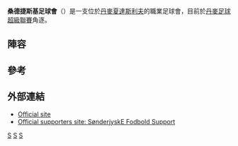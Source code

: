 {{noteTA
|G1=Football
|G2=UEFA
|1=zh-hans:桑德尔尤斯克;zh-hant:桑德捷斯基;
|2=zh-hans:桑德尔尤斯克精英体育俱乐部;zh-hant:桑德捷斯基足球會;
}}
{{Infobox football club
| clubname   = 桑德捷斯基<br>''Sønderjysk''
| image      = 
| fullname   = 桑德尔尤斯克精英体育俱乐部<br>''Sønderjysk Elitesport''
| founded    = {{Start date and years ago|df=yes|2004|01|01}}
| city       = [[夏達斯利夫|夏達斯利夫]]
| ground     = [[Haderslev_Fodboldstadion|Haderslev Fodboldstadion]]
| capacity   = 10,000
| chairman   =
| mgrtitle   = 主教練
| manager    = [[Jakob_Michelsen|Jakob Michelsen]]
| league     = [[丹麥足球甲級聯賽|丹麥足球甲級聯賽]]
| season     = 2021–22
| position   = 丹超，第 12 位（降班）
| pattern_b1=_collarwhite
| pattern_sh1=_blanksides2
| pattern_so1=_whitetop
| leftarm1=87CEEB
| body1=87CEEB
| rightarm1=87CEEB
| shorts1=87CEEB
| socks1=87CEEB
| pattern_b2=_collarwithbodyblack
| pattern_sh2=_black_thinstripe_color
| pattern_so2=_top_on_black
| leftarm2=000000
| body2=87CEEB
| rightarm2=000000
| shorts2=87CEEB
| socks2=87CEEB
}}

'''桑德捷斯基足球會'''（{{lang-da|SønderjyskE}}）是一支位於[[丹麥|丹麥]][[夏達斯利夫|夏達斯利夫]]的職業足球會，目前於[[丹麥足球超級聯賽|丹麥足球超級聯賽]]角逐。

==陣容==
{{fs start}}
{{fs player|no= 1|nat=CRO|name=[[Marin_Skender|Marin Skender]]|pos=GK}}
{{fs player|no= 2|nat=POR|name=[[João_Duarte_Pereira|João Pereira]]|pos=DF}}
{{fs player|no= 3|nat=DNK|name=[[Marc_Pedersen|Marc Pedersen]]|pos=DF}}
{{fs player|no= 4|nat=ISL|name=[[Baldur_Sigurðsson|Baldur Sigurðsson]]|pos=DF}}
{{fs player|no= 5|nat=NED|name=[[Kees_Luyckx|Kees Luyckx]]|pos=DF}}
{{fs player|no= 6|nat=DNK|name=[[Bo_Storm|Bo Storm]]|pos=FW}}
{{fs player|no= 7|nat=DNK|name=[[Marc_Dal_Hende|Marc Dal Hende]]|pos=FW}}
{{Fs player|no=8|nat=DNK|name=[[Janus_Drachmann|Janus Drachmann]]|pos=MF}}
{{fs player|no= 9|nat=DNK|name=[[Tommy_Bechmann|Tommy Bechmann]]|pos=FW}}
{{fs player|no=10|nat=DNK|name=[[Nicolaj_Madsen|Nicolaj Madsen]]|pos=MF}}
{{fs player|no=11|nat=DNK|name=[[Johan_Absalonsen|Johan Absalonsen]]|pos=FW}}
{{fs player|no=12|nat=DNK|name=[[Søren_Mussmann|Søren Mussmann]]|pos=DF}}
{{fs player|no=13|nat=DNK|name=Casper Olesen|pos=FW}}
{{fs mid}}
{{fs player|no=14|nat=DNK|name=Mikkel Christensen|pos=MF}}
{{fs player|no=15|nat=DNK|name=[[Troels_Kløve|Troels Kløve]]|pos=MF}}
{{fs player|no=16|nat=DNK|name=Sebastian Sørensen|pos=MF}}
{{fs player|no=17|nat=MAR|name=[[Ayoub_Sørensen|Ayoub Sørensen]]|pos=FW}}
{{fs player|no=18|nat=BFA|name=[[Adama_Guira|Adama Guira]]|pos=MF}}
{{fs player|no=21|nat=DNK|name=[[Jeppe_Simonsen|Jeppe Simonsen]]|pos=FW}}
{{fs player|no=22|nat=DNK|name=Kåre Jensen|pos=FW}}
{{fs player|no=23|nat=ZIM|name=[[Silas_Songani|Silas Songani]]|pos=FW}}
{{fs player|no=24|nat=DNK|name=[[Andreas_Oggesen|Andreas Oggesen]]|pos=MF}}
{{fs player|no=25|nat=UGA|name=[[Emmanuel_Okwi|Emmanuel Okwi]]|pos=FW}}
{{fs player|no=26|nat=DNK|name=[[Pierre_Kanstrup|Pierre Kanstrup]]|pos=DF}}
{{fs player|no=28|nat=DNK|name=[[Jens_Rinke|Jens Rinke]]|pos=GK}}
{{fs player|no=33|nat=DNK|name=[[湯馬斯·達加特|湯馬斯·達加特]]|pos=FW}}
{{fs end}}

==參考==
{{Reflist}}

== 外部連結 ==
* [http://www.soenderjyske.dk Official site] {{Wayback|url=http://www.soenderjyske.dk/ |date=20110226211957 }}
* [http://www.sesupport.dk/ Official supporters site: SønderjyskE Fodbold Support] {{Wayback|url=http://www.sesupport.dk/ |date=20120225091851 }}

{{丹超球隊}}

[[Category:2004年建立的足球俱樂部|S]]
[[Category:丹麥足球俱樂部|S]]
[[Category:2004年丹麥建立|S]]